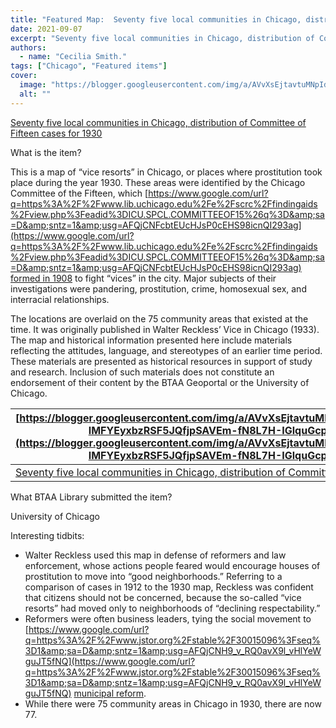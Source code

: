```yaml
---
title: "Featured Map:  Seventy five local communities in Chicago, distribution of Committee of Fifteen cases for 1930"
date: 2021-09-07
excerpt: "Seventy five local communities in Chicago, distribution of Committee of Fifteen cases for 1930 What is the item?"
authors:
  - name: "Cecilia Smith."
tags: ["Chicago", "Featured items"]
cover:
  image: "https://blogger.googleusercontent.com/img/a/AVvXsEjtavtuMNpIdLw0uvqTtur5SuJXmq2N6tN9GXWCMeFDRgi0v84f4DX1nCcLzBMwpooHFMsfxQpXYBUa2Eq0IJDb-IMFYEyxbzRSF5JQfjpSAVEm-fN8L7H-IGlquGcpKAbE885Vcuec1_UmNy6nwIo3-51wPXLgLFVuuosybpDI0b8HF2UvRLonMKfyqg=w434-h640"
  alt: ""
---
```


[Seventy five local communities in Chicago, distribution of Committee of Fifteen cases for 1930](https://www.google.com/url?q=https%3A%2F%2Fgeo.btaa.org%2Fcatalog%2F43a5d69e-4bdd-4b5d-b1ac-1c17f9317aa6&amp;sa=D&amp;sntz=1&amp;usg=AFQjCNE7CZWxe-R8PVuiyOTcn4g2dwfIsg)





What is the item?



This is a map of “vice resorts” in Chicago, or places where prostitution took place during the year 1930. These areas were identified by the Chicago Committee of the Fifteen, which [https://www.google.com/url?q=https%3A%2F%2Fwww.lib.uchicago.edu%2Fe%2Fscrc%2Ffindingaids%2Fview.php%3Feadid%3DICU.SPCL.COMMITTEEOF15%26q%3D&amp;sa=D&amp;sntz=1&amp;usg=AFQjCNFcbtEUcHJsP0cEHS98icnQI293ag](https://www.google.com/url?q=https%3A%2F%2Fwww.lib.uchicago.edu%2Fe%2Fscrc%2Ffindingaids%2Fview.php%3Feadid%3DICU.SPCL.COMMITTEEOF15%26q%3D&amp;sa=D&amp;sntz=1&amp;usg=AFQjCNFcbtEUcHJsP0cEHS98icnQI293ag) [formed in 1908](https://www.google.com/url?q=https%3A%2F%2Fwww.lib.uchicago.edu%2Fe%2Fscrc%2Ffindingaids%2Fview.php%3Feadid%3DICU.SPCL.COMMITTEEOF15%26q%3D&amp;sa=D&amp;sntz=1&amp;usg=AFQjCNFcbtEUcHJsP0cEHS98icnQI293ag) to fight “vices” in the city. Major subjects of their investigations were pandering, prostitution, crime, homosexual sex, and interracial relationships.





The locations are overlaid on the 75 community areas that existed at the time. It was originally published in Walter Reckless’ Vice in Chicago (1933). The map and historical information presented here include materials reflecting the attitudes, language, and stereotypes of an earlier time period. These materials are presented as historical resources in support of study and research. Inclusion of such materials does not constitute an endorsement of their content by the BTAA Geoportal or the University of Chicago.





| [https://blogger.googleusercontent.com/img/a/AVvXsEjtavtuMNpIdLw0uvqTtur5SuJXmq2N6tN9GXWCMeFDRgi0v84f4DX1nCcLzBMwpooHFMsfxQpXYBUa2Eq0IJDb-IMFYEyxbzRSF5JQfjpSAVEm-fN8L7H-IGlquGcpKAbE885Vcuec1_UmNy6nwIo3-51wPXLgLFVuuosybpDI0b8HF2UvRLonMKfyqg=s1891](https://blogger.googleusercontent.com/img/a/AVvXsEjtavtuMNpIdLw0uvqTtur5SuJXmq2N6tN9GXWCMeFDRgi0v84f4DX1nCcLzBMwpooHFMsfxQpXYBUa2Eq0IJDb-IMFYEyxbzRSF5JQfjpSAVEm-fN8L7H-IGlquGcpKAbE885Vcuec1_UmNy6nwIo3-51wPXLgLFVuuosybpDI0b8HF2UvRLonMKfyqg=s1891) |
| --- |
| [Seventy five local communities in Chicago, distribution of Committee of Fifteen cases for 1930](https://www.google.com/url?q=https%3A%2F%2Fgeo.btaa.org%2Fcatalog%2F43a5d69e-4bdd-4b5d-b1ac-1c17f9317aa6&amp;sa=D&amp;sntz=1&amp;usg=AFQjCNE7CZWxe-R8PVuiyOTcn4g2dwfIsg) |



What BTAA Library submitted the item?



University of Chicago





Interesting tidbits:




- Walter Reckless used this map in defense of reformers and law enforcement, whose actions people feared would encourage houses of prostitution to move into “good neighborhoods.” Referring to a comparison of cases in 1912 to the 1930 map, Reckless was confident that citizens should not be concerned, because the so-called “vice resorts” had moved only to neighborhoods of “declining respectability.”
- Reformers were often business leaders, tying the social movement to [https://www.google.com/url?q=https%3A%2F%2Fwww.jstor.org%2Fstable%2F30015096%3Fseq%3D1&amp;sa=D&amp;sntz=1&amp;usg=AFQjCNH9_v_RQ0avX9l_vHlYeWguJT5fNQ](https://www.google.com/url?q=https%3A%2F%2Fwww.jstor.org%2Fstable%2F30015096%3Fseq%3D1&amp;sa=D&amp;sntz=1&amp;usg=AFQjCNH9_v_RQ0avX9l_vHlYeWguJT5fNQ) [municipal reform](https://www.google.com/url?q=https%3A%2F%2Fwww.jstor.org%2Fstable%2F30015096%3Fseq%3D1&amp;sa=D&amp;sntz=1&amp;usg=AFQjCNH9_v_RQ0avX9l_vHlYeWguJT5fNQ).
- While there were 75 community areas in Chicago in 1930, there are now 77.
